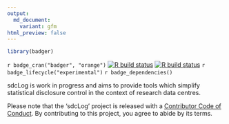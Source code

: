 ```yaml
---
output:
  md_document:
    variant: gfm
html_preview: false
---
```


<!-- README.md is generated from README.Rmd. Please edit that file -->

```r
library(badger)
```

`r badge_cran("badger", "orange")`
[![R build status](https://github.com/Plebejer/sdcLog/workflows/R-CMD-check/badge.svg)](https://github.com/Plebejer/sdcLog/actions)
[![R build status](https://codecov.io/gh/plebejer/sdcLog/branch/master/graph/badge.svg)](https://github.com/Plebejer/sdcLog/actions)
`r badge_lifecycle("experimental")`
`r badge_dependencies()`

sdcLog is work in progress and aims to provide tools which simplify statistical
disclosure control in the context of research data centres.

Please note that the 'sdcLog' project is released with a
[Contributor Code of Conduct](.github/CODE_OF_CONDUCT.md). By contributing to
this project, you agree to abide by its terms.
